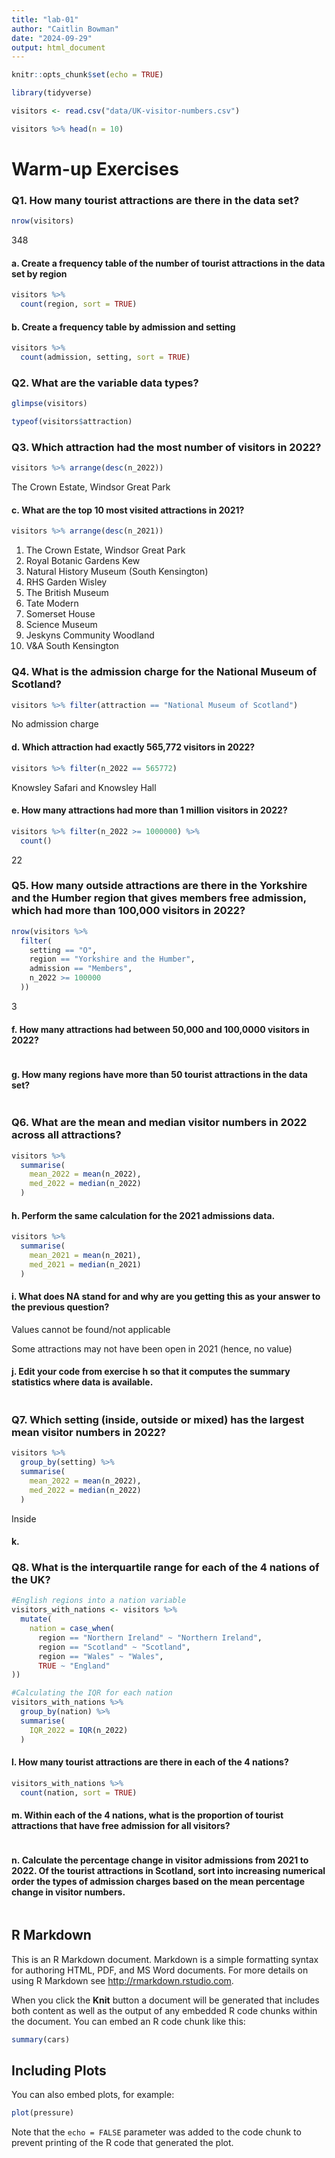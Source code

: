 ```yaml
---
title: "lab-01"
author: "Caitlin Bowman"
date: "2024-09-29"
output: html_document
---
```


```r
knitr::opts_chunk$set(echo = TRUE)
```

```r
library(tidyverse)
```

```r
visitors <- read.csv("data/UK-visitor-numbers.csv")
```

```r
visitors %>% head(n = 10)
```

# Warm-up Exercises
### Q1. How many tourist attractions are there in the data set?

```r
nrow(visitors)
```

348

#### a. Create a frequency table of the number of tourist attractions in the data set by region

```r
visitors %>%
  count(region, sort = TRUE)
```

#### b. Create a frequency table by admission and setting

```r
visitors %>%
  count(admission, setting, sort = TRUE)
```

### Q2. What are the variable data types?

```r
glimpse(visitors)
```

```r
typeof(visitors$attraction)
```

### Q3. Which attraction had the most number of visitors in 2022?

```r
visitors %>% arrange(desc(n_2022))
```

The Crown Estate, Windsor Great Park

#### c. What are the top 10 most visited attractions in 2021?

```r
visitors %>% arrange(desc(n_2021))
```

1. The Crown Estate, Windsor Great Park
2. Royal Botanic Gardens Kew
3. Natural History Museum (South Kensington)
4. RHS Garden Wisley
5. The British Museum
6. Tate Modern
7. Somerset House
8. Science Museum
9. Jeskyns Community Woodland
10. V&A South Kensington

### Q4. What is the admission charge for the National Museum of Scotland?

```r
visitors %>% filter(attraction == "National Museum of Scotland")
```

No admission charge

#### d. Which attraction had exactly 565,772 visitors in 2022?

```r
visitors %>% filter(n_2022 == 565772)
```

Knowsley Safari and Knowsley Hall

#### e. How many attractions had more than 1 million visitors in 2022?

```r
visitors %>% filter(n_2022 >= 1000000) %>%
  count()
```

22

### Q5. How many outside attractions are there in the Yorkshire and the Humber region that gives members free admission, which had more than 100,000 visitors in 2022?

```r
nrow(visitors %>%
  filter(
    setting == "O",
    region == "Yorkshire and the Humber",
    admission == "Members",
    n_2022 >= 100000
  ))
```

3

#### f. How many attractions had between 50,000 and 100,0000 visitors in 2022?

```r

```

#### g. How many regions have more than 50 tourist attractions in the data set?

```r

```

### Q6. What are the mean and median visitor numbers in 2022 across all attractions?

```r
visitors %>%
  summarise(
    mean_2022 = mean(n_2022),
    med_2022 = median(n_2022)
  )
```

#### h. Perform the same calculation for the 2021 admissions data.

```r
visitors %>%
  summarise(
    mean_2021 = mean(n_2021),
    med_2021 = median(n_2021)
  )
```

#### i. What does NA stand for and why are you getting this as your answer to the previous question?

Values cannot be found/not applicable

Some attractions may not have been open in 2021 (hence, no value)

#### j. Edit your code from exercise h so that it computes the summary statistics where data is available.

```r

```

### Q7. Which setting (inside, outside or mixed) has the largest mean visitor numbers in 2022?

```r
visitors %>%
  group_by(setting) %>%
  summarise(
    mean_2022 = mean(n_2022),
    med_2022 = median(n_2022)
  )
```

Inside

#### k.

### Q8. What is the interquartile range for each of the 4 nations of the UK?

```r
#English regions into a nation variable
visitors_with_nations <- visitors %>%
  mutate(
    nation = case_when(
      region == "Northern Ireland" ~ "Northern Ireland",
      region == "Scotland" ~ "Scotland",
      region == "Wales" ~ "Wales",
      TRUE ~ "England"
))

#Calculating the IQR for each nation
visitors_with_nations %>%
  group_by(nation) %>%
  summarise(
    IQR_2022 = IQR(n_2022)
  )
```

#### l. How many tourist attractions are there in each of the 4 nations?

```r
visitors_with_nations %>%
  count(nation, sort = TRUE)
```

#### m. Within each of the 4 nations, what is the proportion of tourist attractions that have free admission for all visitors?

```r

```

#### n. Calculate the percentage change in visitor admissions from 2021 to 2022. Of the tourist attractions in Scotland, sort into increasing numerical order the types of admission charges based on the mean percentage change in visitor numbers.

```r

```

## R Markdown

This is an R Markdown document. Markdown is a simple formatting syntax for authoring HTML, PDF, and MS Word documents. For more details on using R Markdown see <http://rmarkdown.rstudio.com>.

When you click the **Knit** button a document will be generated that includes both content as well as the output of any embedded R code chunks within the document. You can embed an R code chunk like this:

```r
summary(cars)
```

## Including Plots

You can also embed plots, for example:

```r
plot(pressure)
```

Note that the `echo = FALSE` parameter was added to the code chunk to prevent printing of the R code that generated the plot.
